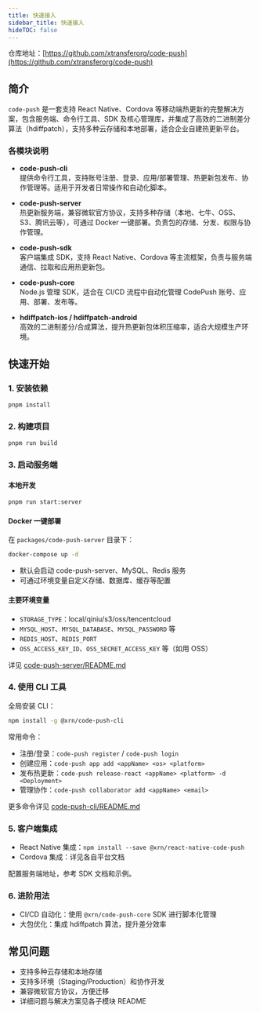 ```yaml
---
title: 快速接入
sidebar_title: 快速接入
hideTOC: false
---
```


仓库地址：[https://github.com/xtransferorg/code-push](https://github.com/xtransferorg/code-push)

## 简介

`code-push` 是一套支持 React Native、Cordova 等移动端热更新的完整解决方案，包含服务端、命令行工具、SDK 及核心管理库，并集成了高效的二进制差分算法（hdiffpatch），支持多种云存储和本地部署，适合企业自建热更新平台。

<ContentSpotlight
  alt="项目架构图"
  src="/xrn/static/images/code-push/code-push-arch.jpg"
/>

### 各模块说明

- **code-push-cli**  
  提供命令行工具，支持账号注册、登录、应用/部署管理、热更新包发布、协作管理等。适用于开发者日常操作和自动化脚本。

- **code-push-server**  
  热更新服务端，兼容微软官方协议，支持多种存储（本地、七牛、OSS、S3、腾讯云等），可通过 Docker 一键部署。负责包的存储、分发、权限与协作管理。

- **code-push-sdk**  
  客户端集成 SDK，支持 React Native、Cordova 等主流框架，负责与服务端通信、拉取和应用热更新包。

- **code-push-core**  
  Node.js 管理 SDK，适合在 CI/CD 流程中自动化管理 CodePush 账号、应用、部署、发布等。

- **hdiffpatch-ios / hdiffpatch-android**  
  高效的二进制差分/合成算法，提升热更新包体积压缩率，适合大规模生产环境。

## 快速开始

### 1. 安装依赖

```bash
pnpm install
```

### 2. 构建项目

```bash
pnpm run build
```

### 3. 启动服务端

#### 本地开发

```bash
pnpm run start:server
```

#### Docker 一键部署

在 `packages/code-push-server` 目录下：

```bash
docker-compose up -d
```

- 默认会启动 code-push-server、MySQL、Redis 服务
- 可通过环境变量自定义存储、数据库、缓存等配置

#### 主要环境变量

- `STORAGE_TYPE`：local/qiniu/s3/oss/tencentcloud
- `MYSQL_HOST`、`MYSQL_DATABASE`、`MYSQL_PASSWORD` 等
- `REDIS_HOST`、`REDIS_PORT`
- `OSS_ACCESS_KEY_ID`、`OSS_SECRET_ACCESS_KEY` 等（如用 OSS）

详见 [code-push-server/README.md](./packages/code-push-server/README.md)

### 4. 使用 CLI 工具

全局安装 CLI：

```bash
npm install -g @xrn/code-push-cli
```

常用命令：

- 注册/登录：`code-push register` / `code-push login`
- 创建应用：`code-push app add <appName> <os> <platform>`
- 发布热更新：`code-push release-react <appName> <platform> -d <Deployment>`
- 管理协作：`code-push collaborator add <appName> <email>`

更多命令详见 [code-push-cli/README.md](./packages/code-push-cli/README.md)

### 5. 客户端集成

- React Native 集成：`npm install --save @xrn/react-native-code-push`
- Cordova 集成：详见各自平台文档

配置服务端地址，参考 SDK 文档和示例。

### 6. 进阶用法

- CI/CD 自动化：使用 `@xrn/code-push-core` SDK 进行脚本化管理
- 大包优化：集成 hdiffpatch 算法，提升差分效率

## 常见问题

- 支持多种云存储和本地存储
- 支持多环境（Staging/Production）和协作开发
- 兼容微软官方协议，方便迁移
- 详细问题与解决方案见各子模块 README
